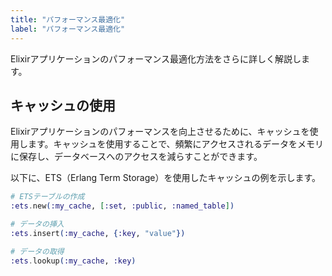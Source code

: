 ```yaml
---
title: "パフォーマンス最適化"
label: "パフォーマンス最適化"
---
```


Elixirアプリケーションのパフォーマンス最適化方法をさらに詳しく解説します。

## キャッシュの使用

Elixirアプリケーションのパフォーマンスを向上させるために、キャッシュを使用します。キャッシュを使用することで、頻繁にアクセスされるデータをメモリに保存し、データベースへのアクセスを減らすことができます。

以下に、ETS（Erlang Term Storage）を使用したキャッシュの例を示します。

```elixir
# ETSテーブルの作成
:ets.new(:my_cache, [:set, :public, :named_table])

# データの挿入
:ets.insert(:my_cache, {:key, "value"})

# データの取得
:ets.lookup(:my_cache, :key)
```
